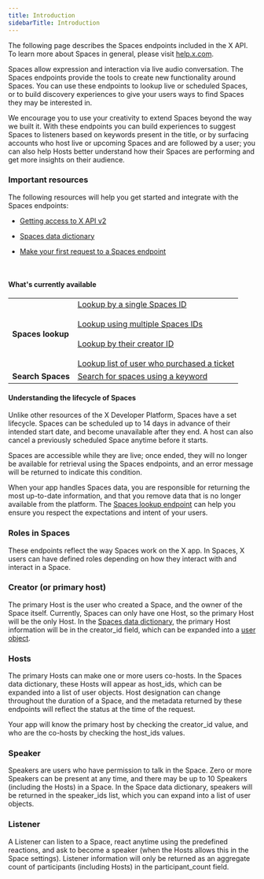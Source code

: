 ```yaml
---
title: Introduction
sidebarTitle: Introduction
---
```



The following page describes the Spaces endpoints included in the X API. To learn more about Spaces in general, please visit [help.x.com](https://help.x.com/en/using-twitter/spaces). 

Spaces allow expression and interaction via live audio conversation. The Spaces endpoints provide the tools to create new functionality around Spaces. You can use these endpoints to lookup live or scheduled Spaces, or to build discovery experiences to give your users ways to find Spaces they may be interested in.

We encourage you to use your creativity to extend Spaces beyond the way we built it. With these endpoints you can build experiences to suggest Spaces to listeners based on keywords present in the title, or by surfacing accounts who host live or upcoming Spaces and are followed by a user; you can also help Hosts better understand how their Spaces are performing and get more insights on their audience.
 

### Important resources

The following resources will help you get started and integrate with the Spaces endpoints:

* [Getting access to X API v2](/x-api/getting-started/getting-access)
* [Spaces data dictionary](/x-api/fundamentals/data-dictionary#space)
* [Make your first request to a Spaces endpoint](/x-api/spaces/lookup/introduction)

     

#### What's currently available


|     |     |
| :--- | :--- |
| **Spaces lookup** | [Lookup by a single Spaces ID](/x-api/spaces/space-lookup-by-space-id)<br/><br/>[Lookup using multiple Spaces IDs](/x-api/spaces/space-lookup-up-space-ids)<br/><br/>[Lookup by their creator ID](/x-api/spaces/space-lookup-by-their-creators)<br/><br/>[Lookup list of user who purchased a ticket](/x-api/spaces/retrieve-the-list-of-users-who-purchased-a-ticket-to-the-given-space) |
| **Search Spaces** | [Search for spaces using a keyword](/x-api/spaces/search-for-spaces) |


#### Understanding the lifecycle of Spaces


Unlike other resources of the X Developer Platform, Spaces have a set lifecycle. Spaces can be scheduled up to 14 days in advance of their intended start date, and become unavailable after they end. A host can also cancel a previously scheduled Space anytime before it starts.

Spaces are accessible while they are live; once ended, they will no longer be available for retrieval using the Spaces endpoints, and an error message will be returned to indicate this condition.

When your app handles Spaces data, you are responsible for returning the most up-to-date information, and that you remove data that is no longer available from the platform. The [Spaces lookup endpoint](/x-api/spaces/lookup/introduction) can help you ensure you respect the expectations and intent of your users.
 

### Roles in Spaces

These endpoints reflect the way Spaces work on the X app. In Spaces, X users can have defined roles depending on how they interact with and interact in a Space.
 

### Creator (or primary host)

The primary Host is the user who created a Space, and the owner of the Space itself. Currently, Spaces can only have one Host, so the primary Host will be the only Host. In the [Spaces data dictionary](/x-api/fundamentals/data-dictionary#space), the primary Host information will be in the creator_id field, which can be expanded into a [user object](/x-api/fundamentals/data-dictionary#user).
 

### Hosts

The primary Hosts can make one or more users co-hosts. In the Spaces data dictionary, these Hosts will appear as host_ids, which can be expanded into a list of user objects. Host designation can change throughout the duration of a Space, and the metadata returned by these endpoints will reflect the status at the time of the request.

Your app will know the primary host by checking the creator_id value, and who are the co-hosts by checking the host_ids values.
 

### Speaker

Speakers are users who have permission to talk in the Space. Zero or more Speakers can be present at any time, and there may be up to 10 Speakers (including the Hosts) in a Space. In the Space data dictionary, speakers will be returned in the speaker_ids list, which you can expand into a list of user objects.
 

### Listener

A Listener can listen to a Space, react anytime using the predefined reactions, and ask to become a speaker (when the Hosts allows this in the Space settings). Listener information will only be returned as an aggregate count of participants (including Hosts) in the participant_count field.

